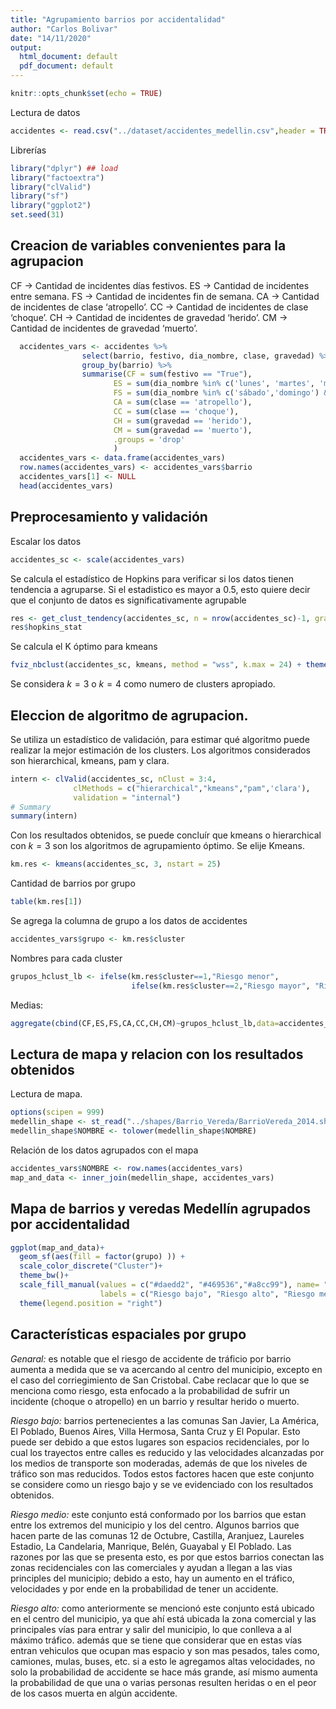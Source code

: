 ```yaml
---
title: "Agrupamiento barrios por accidentalidad"
author: "Carlos Bolivar"
date: "14/11/2020"
output:
  html_document: default
  pdf_document: default
---
```


```r
knitr::opts_chunk$set(echo = TRUE)
```

Lectura de datos

```r
accidentes <- read.csv("../dataset/accidentes_medellin.csv",header = TRUE,encoding='UTF-8')
```

Librerías
```r
library("dplyr") ## load
library("factoextra")
library("clValid")
library("sf")
library("ggplot2")
set.seed(31)
```

## Creacion de variables convenientes para la agrupacion

CF -> Cantidad de  incidentes días festivos.
ES -> Cantidad de incidentes entre semana.
FS -> Cantidad de incidentes fin de semana.
CA -> Cantidad de incidentes de clase 'atropello'.
CC -> Cantidad de incidentes de clase 'choque'.
CH -> Cantidad de incidentes de gravedad 'herido'.
CM -> Cantidad de incidentes de gravedad 'muerto'.

```r
  accidentes_vars <- accidentes %>%
                select(barrio, festivo, dia_nombre, clase, gravedad) %>%
                group_by(barrio) %>%
                summarise(CF = sum(festivo == "True"),
                       ES = sum(dia_nombre %in% c('lunes', 'martes', 'miércoles', 'jueves','viernes') & festivo=="False"),
                       FS = sum(dia_nombre %in% c('sábado','domingo') & festivo=="False"),
                       CA = sum(clase == 'atropello'),
                       CC = sum(clase == 'choque'),
                       CH = sum(gravedad == 'herido'),
                       CM = sum(gravedad == 'muerto'),
                       .groups = 'drop'
                       )
  accidentes_vars <- data.frame(accidentes_vars)
  row.names(accidentes_vars) <- accidentes_vars$barrio
  accidentes_vars[1] <- NULL
  head(accidentes_vars)
```

## Preprocesamiento y validación

Escalar los datos

```r
accidentes_sc <- scale(accidentes_vars)
```

Se calcula el estadístico de Hopkins para verificar si los datos tienen tendencia a agruparse. Si el estadistico es mayor a 0.5, esto quiere decir que el conjunto de datos es significativamente agrupable


```r
res <- get_clust_tendency(accidentes_sc, n = nrow(accidentes_sc)-1, graph = FALSE)
res$hopkins_stat
```

Se calcula el K óptimo para kmeans

```r
fviz_nbclust(accidentes_sc, kmeans, method = "wss", k.max = 24) + theme_minimal() + ggtitle("Elbow method")
```

Se considera $k=3$ o $k=4$ como numero de clusters apropiado.

## Eleccion de algoritmo de agrupacion.

Se utiliza un estadístico de validación, para estimar qué algoritmo puede realizar la mejor estimación de los clusters. Los algoritmos considerados son hierarchical, kmeans, pam y clara.

```r
intern <- clValid(accidentes_sc, nClust = 3:4, 
              clMethods = c("hierarchical","kmeans","pam",'clara'),
              validation = "internal")
# Summary
summary(intern)
```
Con los resultados obtenidos, se puede concluír que kmeans o hierarchical con $k=3$ son los algoritmos de agrupamiento óptimo.
Se elije Kmeans.

```r
km.res <- kmeans(accidentes_sc, 3, nstart = 25)
```

Cantidad de barrios por grupo

```r
table(km.res[1])
```

Se agrega la columna de grupo a los datos de accidentes

```r
accidentes_vars$grupo <- km.res$cluster
```


Nombres para cada cluster

```r
grupos_hclust_lb <- ifelse(km.res$cluster==1,"Riesgo menor",
                           ifelse(km.res$cluster==2,"Riesgo mayor", "Riesgo medio"))
```


Medias:

```r
aggregate(cbind(CF,ES,FS,CA,CC,CH,CM)~grupos_hclust_lb,data=accidentes_vars,FUN=mean)
```

## Lectura de mapa y relacion con los resultados obtenidos

Lectura de mapa.

```r
options(scipen = 999)
medellin_shape <- st_read("../shapes/Barrio_Vereda/BarrioVereda_2014.shp", stringsAsFactors=FALSE)
medellin_shape$NOMBRE <- tolower(medellin_shape$NOMBRE)
```
Relación de los datos agrupados con el mapa

```r
accidentes_vars$NOMBRE <- row.names(accidentes_vars)
map_and_data <- inner_join(medellin_shape, accidentes_vars)
```
## Mapa de barrios y veredas Medellín agrupados por accidentalidad

```r
ggplot(map_and_data)+
  geom_sf(aes(fill = factor(grupo) )) +
  scale_color_discrete("Cluster")+
  theme_bw()+
  scale_fill_manual(values = c("#daedd2", "#469536","#a8cc99"), name= "Accidentes por barrios Medellín",
                    labels = c("Riesgo bajo", "Riesgo alto", "Riesgo medio"))+ 
  theme(legend.position = "right")
```


## Características espaciales por grupo

*Genaral:* es notable que el riesgo de accidente de tráficio por barrio aumenta a medida que se va acercando al centro del municipio, excepto en el caso del corriegimiento de San Cristobal.
Cabe reclacar que lo que se menciona como riesgo, esta enfocado a la probabilidad de sufrir un incidente (choque o atropello) en un barrio y resultar herido o muerto. 

*Riesgo bajo:* barrios pertenecientes a las comunas San Javier, La América, El Poblado, Buenos Aires, Villa Hermosa, Santa Cruz y El Popular. Esto puede ser debido a que estos lugares son espacios recidenciales, por lo cual los trayectos entre calles es reducido y las velocidades alcanzadas por los medios de transporte son moderadas, además de que los niveles de tráfico son mas reducidos. Todos estos factores hacen que este conjunto se considere como un riesgo bajo y se ve evidenciado con los resultados obtenidos.

*Riesgo medio:* este conjunto está conformado por los barrios que estan entre los extremos del municipio y los del centro. Algunos barrios que hacen parte de las comunas 12 de Octubre, Castilla, Aranjuez, Laureles Estadio, La Candelaria, Manrique, Belén, Guayabal y El Poblado. Las razones por las que se presenta esto, es por que estos barrios conectan las zonas recidenciales con las comerciales y ayudan a llegan a las vias principles del municipio; debido a esto, hay un aumento en el tráfico, velocidades y por ende en la probabilidad de tener un accidente.

*Riesgo alto:* como anteriormente se mencionó este conjunto está ubicado en el centro del municipio, ya que ahí está ubicada la zona comercial y las principales vías para entrar y salir del municipio, lo que conlleva a al máximo tráfico. además que se tiene que considerar que en estas vías entran vehiculos que ocupan mas espacio y son mas pesados, tales como, camiones, mulas, buses, etc. si a esto le agregamos altas velocidades, no solo la probabilidad de accidente se hace más grande, así mismo aumenta la probabilidad de que una o varias personas resulten heridas o en el peor de los casos muerta en algún accidente.

